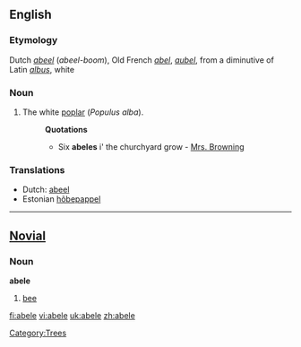 {{see|Abele}}
{{wikipedia}}
==English==

===Etymology===
Dutch ''[[abeel]]'' (''abeel-boom''), Old French ''[[abel]]'', ''[[aubel]]'', from a diminutive of Latin ''[[albus]]'', white

===Noun===
{{en-noun}}

#The white [[poplar]] (''Populus alba'').
#:'''Quotations'''
#:*Six '''abeles''' i' the churchyard grow - [[Mrs. Browning]]

===Translations===
{{top}}
*Dutch: [[abeel]] {{m}}
*Estonian [[hõbepappel]]
{{bottom}}

[[Category:Trees]]

----

==[[Novial]]==

===Noun===
'''abele'''
#[[bee]]

[[fi:abele]]
[[vi:abele]]
[[uk:abele]]
[[zh:abele]]